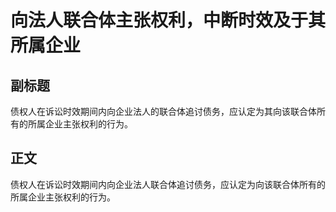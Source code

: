 # 向法人联合体主张权利，中断时效及于其所属企业
## 副标题
债权人在诉讼时效期间内向企业法人的联合体追讨债务，应认定为其向该联合体所有的所属企业主张权利的行为。
## 正文
债权人在诉讼时效期间内向企业法人联合体追讨债务，应认定为向该联合体所有的所属企业主张权利的行为。